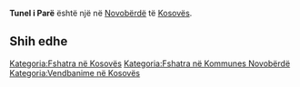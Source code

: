 {{Fshat në 
 | Emri                = Tunel i Parë
 | EmriAlt                = 
 | NAME_SHORT_FORM=      
 | NAME_GENERIC=      
 | NAME_SORT_NAME_RO=      TUNELIPARE
 | FULL_NAME_RO = Tunel i Parë
 | FULL_NAME_ND_RO=Tunel i Pare
 | SORT_NAME_RG=TUNELIPARE
 | FULL_NAME_RG=Tunel i Parë
 | FULL_NAME_ND_RG=Tunel i Pare
 | SRP_NAME_SHORT_FORM=      
 | SRP_NAME_GENERIC=      
 | SRP_NAME_SORT_NAME_RO=      
 | SRP_FULL_NAME_RO = 
 | SRP_FULL_NAME_ND_RO=
 | SRP_SORT_NAME_RG=
 | SRP_FULL_NAME_RG=
 | SRP_FULL_NAME_ND_RG=
 | Emri (Rasa dhanore) = 
 | Figura              = 
 | Shteti              = Kosovo
 | Komuna              = Novobërdë
 | Kodi postar         = 
 | Sipërfaqja          = 

 | Popullsia           = 

 | Regj. i popullsisë  = 
 | Dend. e popullsisë  = 
 | Faqja zyrtare       = 
 <!--- Koordinatat ----> 
 | Gjerësia            = 42.922222
 | Gjatësia            = 20.898333
 | Lartësia            = 
}}
'''Tunel i Parë''' është një [[]] në [[Novobërdë]] të [[Kosovës]].

<!-- == Gjeografia == -->
<!-- == Historia == -->
<!-- == Demografia == -->
== Shih edhe ==
{{Komuna Novobërdë}}
{{Kosovo-Administrata-Cung}}

[[Kategoria:Fshatra në Kosovës]]
[[Kategoria:Fshatra në Kommunes Novobërdë]]
[[Kategoria:Vendbanime në Kosovës]]